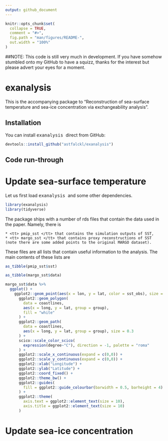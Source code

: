 ```yaml
---
output: github_document
---
```


<!-- README.md is generated from README.Rmd. Please edit that file -->

```r
knitr::opts_chunk$set(
  collapse = TRUE,
  comment = "#>",
  fig.path = "man/figures/README-",
  out.width = "100%"
)
```

##NOTE: This code is still very much in development. If you have somehow stumbled onto my GitHub to have a squizz, thanks for the interest but please advert your eyes for a moment.

# exanalysis

<!-- badges: start -->
<!-- badges: end -->

This is the accompanying package to "Reconstruction of sea-surface temperature and sea-ice concentration via exchangeability analysis".

## Installation

You can install <tt> exanalysis </tt> direct from GitHub:

``` r
devtools::install_github("astfalckl/exanalysis")
```

## Code run-through

# Update sea-surface temperature

Let us first load <tt> exanalysis </tt> and some other dependencies.

```r
library(exanalysis)
library(tidyverse)
```

The package ships with a number of rds files that contain the data used in the paper. Namely, there is

	* <tt> pmip_sst </tt> that contains the simulation outputs of SST,
	* <tt> margo_sst </tt> that contains proxy reconstructions of SST (note there are some added points to the original MARGO dataset). 

These files are all lists that contain useful information to the analysis. The main contents of these lists are

```r
as_tibble(pmip_sst$sst)
```

```r
as_tibble(margo_sst$data)
```

```r
margo_sst$data %>%
  ggplot() +
    ggplot2::geom_point(aes(x = lon, y = lat, color = sst_obs), size = 0.5) + 
	  ggplot2::geom_polygon(
	    data = coastlines, 
	    aes(x = long, y = lat, group = group), 
	    fill = "white"
	  ) + 
	  ggplot2::geom_path(
	    data = coastlines, 
	    aes(x = long, y = lat, group = group), size = 0.3
	  ) + 
	  scico::scale_color_scico(
	  	expression(degree~"C"), direction = -1, palette = "roma"
	  ) +
	  ggplot2::scale_x_continuous(expand = c(0,0)) +
	  ggplot2::scale_y_continuous(expand = c(0,0)) +
	  ggplot2::xlab("Longitude") + 
	  ggplot2::ylab("Latitude") +
	  ggplot2::coord_fixed() +
	  ggplot2::theme_bw() +
	  ggplot2::guides(
	  	fill = ggplot2::guide_colourbar(barwidth = 0.5, barheight = 4)
	  ) +
	  ggplot2::theme(
	  	axis.text = ggplot2::element_text(size = 10), 
	  	axis.title = ggplot2::element_text(size = 10)
	  )
```
<!-- ```{r}
p_data_proxy <- meas$data %>%
  filter(source != "xavier") %>%
  ggplot() +
  geom_point(aes(x = lon, y = lat, shape = source), size = 0.8) + 
  geom_polygon(
    data = coastlines, 
    aes(x = long, y = lat, group = group), 
    fill = "white"
  ) + 
  geom_path(
    data = coastlines, 
    aes(x = long, y = lat, group = group), size = 0.3
  ) + 
  scale_shape_discrete("Proxy Type") +
  scale_x_continuous(expand = c(0,0)) +
  scale_y_continuous(expand = c(0,0)) +
  xlab("Longitude") + 
  ylab("Latitude") +
  coord_fixed() +
  theme_bw() +
  theme(axis.text = element_text(size = 10), axis.title = element_text(size = 10))
``` -->

<!-- First thing is to generate the incidence matrices.

```r
H_list <- generate_H(pmip_sst, margo_sst)
utils::str(H_list)
```

Then we optimise our loss to get an estimate of the variance parameters $\alpha$ and $\kappa$. (This is being loaded from memory in the background so I don't have to wait for the fitting procedure when I'm rendering the README)

```r
params_hat <- train_params(sst_model, meas, H_list)
```

```r
params_hat <- tibble(
	tau = 6,
	alpha = 0.921,
	kappa = 1.61,
	beta = 1
)
```

```r
params_hat
```
 -->
# Update sea-ice concentration





















